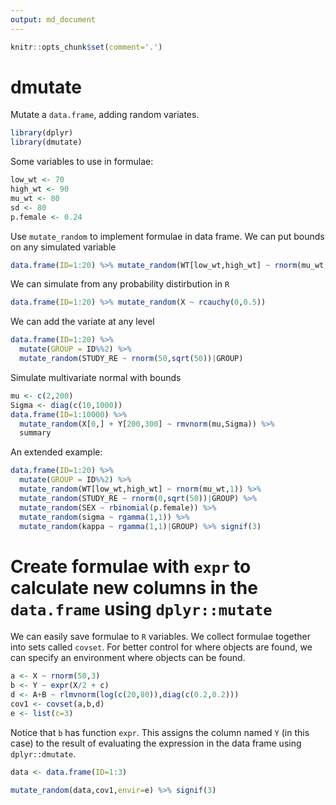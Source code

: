 ```yaml
---
output: md_document
---
```


```r
knitr::opts_chunk$set(comment='.')
```



# dmutate
Mutate a `data.frame`, adding random variates.

```r
library(dplyr)
library(dmutate)
```



Some variables to use in formulae:
```r
low_wt <- 70
high_wt <- 90
mu_wt <- 80
sd <- 80
p.female <- 0.24
```

Use `mutate_random` to implement formulae in data frame.  We can put bounds on any simulated variable
```r
data.frame(ID=1:20) %>% mutate_random(WT[low_wt,high_wt] ~ rnorm(mu_wt,sd))
```

We can simulate from any probability distirbution in `R`
```r
data.frame(ID=1:20) %>% mutate_random(X ~ rcauchy(0,0.5))
```

We can add the variate at any level
```r
data.frame(ID=1:20) %>%
  mutate(GROUP = ID%%2) %>%
  mutate_random(STUDY_RE ~ rnorm(50,sqrt(50))|GROUP)
```

Simulate multivariate normal with bounds
```r
mu <- c(2,200)
Sigma <- diag(c(10,1000))
data.frame(ID=1:10000) %>%
  mutate_random(X[0,] + Y[200,300] ~ rmvnorm(mu,Sigma)) %>% 
  summary
```



An extended example:
```r
data.frame(ID=1:20) %>%
  mutate(GROUP = ID%%2) %>%
  mutate_random(WT[low_wt,high_wt] ~ rnorm(mu_wt,1)) %>%
  mutate_random(STUDY_RE ~ rnorm(0,sqrt(50))|GROUP) %>%
  mutate_random(SEX ~ rbinomial(p.female)) %>%
  mutate_random(sigma ~ rgamma(1,1)) %>%
  mutate_random(kappa ~ rgamma(1,1)|GROUP) %>% signif(3)

```


# Create formulae with `expr` to calculate new columns in the `data.frame` using `dplyr::mutate`

We can easily save formulae to `R` variables.  We collect formulae together into sets called `covset`.  For better control for 
where objects are found, we can specify an environment where objects can be found.



```r
a <- X ~ rnorm(50,3)
b <- Y ~ expr(X/2 + c)
d <- A+B ~ rlmvnorm(log(c(20,80)),diag(c(0.2,0.2)))
cov1 <- covset(a,b,d)
e <- list(c=3)
```

Notice that `b` has function `expr`.  This assigns the column named `Y` (in this case) to the result of evaluating the 
expression in the data frame using `dplyr::dmutate`.

```r
data <- data.frame(ID=1:3)

mutate_random(data,cov1,envir=e) %>% signif(3)
```






